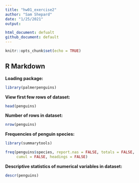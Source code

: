 ```yaml
---
title: "hw01_exercise2"
author: "Sam Shepard"
date: "1/25/2021"
output:  

html_document: defualt
github_document: default
---
```


```r
knitr::opts_chunk$set(echo = TRUE)
```

## R Markdown

**Loading package:**

```r
library(palmerpenguins)
```

**View first few rows of dataset:**
```r
head(penguins)
```
**Number of rows in dataset:**
```r
nrow(penguins)
```
**Frequencies of penguin species:**
```r
library(summarytools)

freq(penguins$species, report.nas = FALSE, totals = FALSE, 
     cumul = FALSE, headings = FALSE)
```

**Descriptive statistics of numerical variables in dataset:**
```r
descr(penguins)
```
